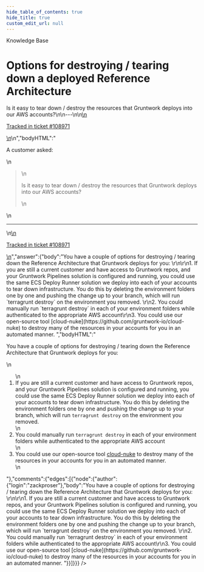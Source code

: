 ```yaml
---
hide_table_of_contents: true
hide_title: true
custom_edit_url: null
---
```



<CenterLayout>
<span class="title">Knowledge Base</span>
<h1>Options for destroying / tearing down a deployed Reference Architecture</h1>
<GitHub json={{"id":"D_kwDOF8slf84AQEre","number":499,"author":{"login":"zackproser"},"title":"Options for destroying / tearing down a deployed Reference Architecture","body":"\nA customer asked: \r\n> Is it easy to tear down / destroy the resources that Gruntwork deploys into our AWS accounts?\n\n---\n\n<ins datetime=\"2022-07-13T13:26:36Z\">\n  <p><a href=\"https://support.gruntwork.io/hc/requests/108971\">Tracked in ticket #108971</a></p>\n</ins>\n","bodyHTML":"<p dir=\"auto\">A customer asked:</p>\n<blockquote>\n<p dir=\"auto\">Is it easy to tear down / destroy the resources that Gruntwork deploys into our AWS accounts?</p>\n</blockquote>\n<hr>\n<ins datetime=\"2022-07-13T13:26:36Z\">\n  <p dir=\"auto\"><a href=\"https://support.gruntwork.io/hc/requests/108971\" rel=\"nofollow\">Tracked in ticket #108971</a></p>\n</ins>","answer":{"body":"You have a couple of options for destroying / tearing down the Reference Architecture that Gruntwork deploys for you: \r\n\r\n1. If you are still a current customer and have access to Gruntwork repos, and your Gruntwork Pipelines solution is configured and running, you could use the same ECS Deploy Runner solution we deploy into each of your accounts to tear down infrastructure. You do this by deleting the environment folders one by one and pushing the change up to your branch, which will run `terragrunt destroy` on the environment you removed. \r\n2. You could manually run `terragrunt destroy` in each of your environment folders while authenticated to the appropriate AWS account\r\n3. You could use our open-source tool [cloud-nuke](https://github.com/gruntwork-io/cloud-nuke) to destroy many of the resources in your accounts for you in an automated manner. ","bodyHTML":"<p dir=\"auto\">You have a couple of options for destroying / tearing down the Reference Architecture that Gruntwork deploys for you:</p>\n<ol dir=\"auto\">\n<li>If you are still a current customer and have access to Gruntwork repos, and your Gruntwork Pipelines solution is configured and running, you could use the same ECS Deploy Runner solution we deploy into each of your accounts to tear down infrastructure. You do this by deleting the environment folders one by one and pushing the change up to your branch, which will run <code class=\"notranslate\">terragrunt destroy</code> on the environment you removed.</li>\n<li>You could manually run <code class=\"notranslate\">terragrunt destroy</code> in each of your environment folders while authenticated to the appropriate AWS account</li>\n<li>You could use our open-source tool <a href=\"https://github.com/gruntwork-io/cloud-nuke\">cloud-nuke</a> to destroy many of the resources in your accounts for you in an automated manner.</li>\n</ol>"},"comments":{"edges":[{"node":{"author":{"login":"zackproser"},"body":"You have a couple of options for destroying / tearing down the Reference Architecture that Gruntwork deploys for you: \r\n\r\n1. If you are still a current customer and have access to Gruntwork repos, and your Gruntwork Pipelines solution is configured and running, you could use the same ECS Deploy Runner solution we deploy into each of your accounts to tear down infrastructure. You do this by deleting the environment folders one by one and pushing the change up to your branch, which will run `terragrunt destroy` on the environment you removed. \r\n2. You could manually run `terragrunt destroy` in each of your environment folders while authenticated to the appropriate AWS account\r\n3. You could use our open-source tool [cloud-nuke](https://github.com/gruntwork-io/cloud-nuke) to destroy many of the resources in your accounts for you in an automated manner. "}}]}}} />

</CenterLayout>
  

<!-- ##DOCS-SOURCER-START
{
  "sourcePlugin": "github-discussions",
  "hash": "a62013a336d657b9d1aaadc2021ec93c"
}
##DOCS-SOURCER-END -->
